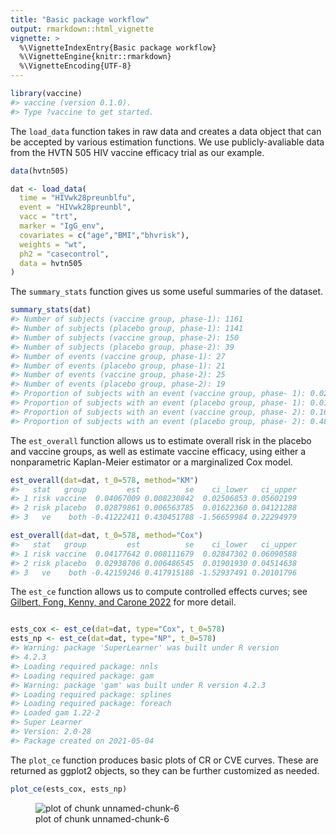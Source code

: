 ```yaml
---
title: "Basic package workflow"
output: rmarkdown::html_vignette
vignette: >
  %\VignetteIndexEntry{Basic package workflow}
  %\VignetteEngine{knitr::rmarkdown}
  %\VignetteEncoding{UTF-8}
---
```


``` r
library(vaccine)
#> vaccine (version 0.1.0).
#> Type ?vaccine to get started.
```

The `load_data` function takes in raw data and creates a data object that can be accepted by various estimation functions. We use publicly-avaliable data from the HVTN 505 HIV vaccine efficacy trial as our example.

``` r
data(hvtn505)

dat <- load_data(
  time = "HIVwk28preunblfu",
  event = "HIVwk28preunbl",
  vacc = "trt",
  marker = "IgG_env",
  covariates = c("age","BMI","bhvrisk"),
  weights = "wt",
  ph2 = "casecontrol",
  data = hvtn505
)
```

The `summary_stats` function gives us some useful summaries of the dataset.

``` r
summary_stats(dat)
#> Number of subjects (vaccine group, phase-1): 1161
#> Number of subjects (placebo group, phase-1): 1141
#> Number of subjects (vaccine group, phase-2): 150
#> Number of subjects (placebo group, phase-2): 39
#> Number of events (vaccine group, phase-1): 27
#> Number of events (placebo group, phase-1): 21
#> Number of events (vaccine group, phase-2): 25
#> Number of events (placebo group, phase-2): 19
#> Proportion of subjects with an event (vaccine group, phase- 1): 0.02326
#> Proportion of subjects with an event (placebo group, phase- 1): 0.0184
#> Proportion of subjects with an event (vaccine group, phase- 2): 0.16667
#> Proportion of subjects with an event (placebo group, phase- 2): 0.48718
```

The `est_overall` function allows us to estimate overall risk in the placebo and vaccine groups, as well as estimate vaccine efficacy, using either a nonparametric Kaplan-Meier estimator or a marginalized Cox model.

``` r
est_overall(dat=dat, t_0=578, method="KM")
#>   stat   group         est          se    ci_lower   ci_upper
#> 1 risk vaccine  0.04067009 0.008230842  0.02506853 0.05602199
#> 2 risk placebo  0.02879861 0.006563785  0.01622360 0.04121288
#> 3   ve    both -0.41222411 0.430451788 -1.56659984 0.22294979

est_overall(dat=dat, t_0=578, method="Cox")
#>   stat   group         est          se    ci_lower   ci_upper
#> 1 risk vaccine  0.04177642 0.008111679  0.02847302 0.06090588
#> 2 risk placebo  0.02938706 0.006486545  0.01901930 0.04514638
#> 3   ve    both -0.42159246 0.417915188 -1.52937491 0.20101796
```

The `est_ce` function allows us to compute controlled effects curves; see [Gilbert, Fong, Kenny, and Carone 2022](https://academic.oup.com/biostatistics/article-abstract/24/4/850/7320953) for more detail.

``` r

ests_cox <- est_ce(dat=dat, type="Cox", t_0=578)
ests_np <- est_ce(dat=dat, type="NP", t_0=578)
#> Warning: package 'SuperLearner' was built under R version
#> 4.2.3
#> Loading required package: nnls
#> Loading required package: gam
#> Warning: package 'gam' was built under R version 4.2.3
#> Loading required package: splines
#> Loading required package: foreach
#> Loaded gam 1.22-2
#> Super Learner
#> Version: 2.0-28
#> Package created on 2021-05-04
```

The `plot_ce` function produces basic plots of CR or CVE curves. These are returned as ggplot2 objects, so they can be further customized as needed.

``` r
plot_ce(ests_cox, ests_np)
```

![plot of chunk unnamed-chunk-6](unnamed-chunk-6-1.png)
